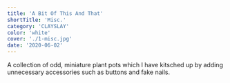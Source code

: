 ```yaml
---
title: 'A Bit Of This And That'
shortTitle: 'Misc.'
category: 'CLAYSLAY'
color: 'white'
cover: './1-misc.jpg'
date: '2020-06-02'
---
```


A collection of odd, miniature plant pots which I have kitsched up by adding unnecessary accessories such as buttons and fake nails.
